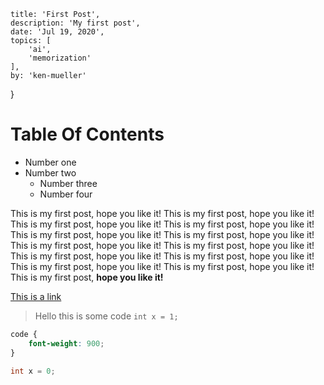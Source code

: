 	title: 'First Post',
	description: 'My first post',
	date: 'Jul 19, 2020',
	topics: [
		'ai',
		'memorization'
	],
	by: 'ken-mueller'
}

# Table Of Contents

- Number one
- Number two
	- Number three
	- Number four

This is my first post, hope you like it! This is my first post, hope you like it! This is my first post, hope you like it! This is my first post, hope you like it! This is my first post, hope you like it! This is my first post, hope you like it! This is my first post, hope you like it! This is my first post, hope you like it! This is my first post, hope you like it! This is my first post, hope you like it! This is my first post, hope you like it! This is my first post, hope you like it! This is my first post, **hope you like it!**

[This is a link](https://memorize.ai)

> Hello this is some code `int x = 1;`

```css
code {
	font-weight: 900;
}
```

```cpp
int x = 0;
```

